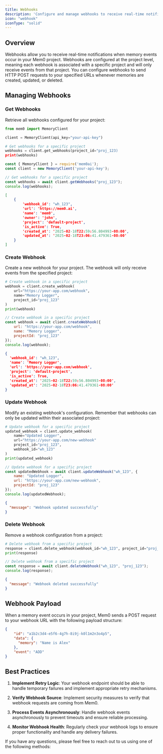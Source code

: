 ```yaml
---
title: Webhooks
description: 'Configure and manage webhooks to receive real-time notifications about memory events'
icon: "webhook"
iconType: "solid"
---
```


## Overview

Webhooks allow you to receive real-time notifications when memory events occur in your Mem0 project. Webhooks are configured at the project level, meaning each webhook is associated with a specific project and will only receive events from that project. You can configure webhooks to send HTTP POST requests to your specified URLs whenever memories are created, updated, or deleted.

## Managing Webhooks

### Get Webhooks

Retrieve all webhooks configured for your project:

<CodeGroup>

```python Python
from mem0 import MemoryClient

client = MemoryClient(api_key="your-api-key")

# Get webhooks for a specific project
webhooks = client.get_webhooks(project_id="proj_123)
print(webhooks)
```

```javascript JavaScript
const { MemoryClient } = require('mem0ai');
const client = new MemoryClient('your-api-key');

// Get webhooks for a specific project
const webhooks = await client.getWebhooks("proj_123");
console.log(webhooks);
```

```json Output
[
    {
        'webhook_id': "wh_123",
        'url': 'https://mem0.ai',
        'name': 'mem0',
        'owner': 'john',
        'project': 'default-project',
        'is_active': True,
        'created_at': '2025-02-18T22:59:56.804993-08:00',
        'updated_at': '2025-02-18T23:06:41.479361-08:00'
    }
]

```

</CodeGroup>

### Create Webhook

Create a new webhook for your project. The webhook will only receive events from the specified project:

<CodeGroup>

```python Python
# Create webhook in a specific project
webhook = client.create_webhook(
    url="https://your-app.com/webhook",
    name="Memory Logger",
    project_id="proj_123"
)
print(webhook)
```

```javascript JavaScript
// Create webhook in a specific project
const webhook = await client.createWebhook({
    url: "https://your-app.com/webhook",
    name: "Memory Logger",
    projectId: "proj_123"
});
console.log(webhook);
```

```json Output
{
  'webhook_id': "wh_123",
  'name': 'Memory Logger',
  'url': 'https://your-app.com/webhook',
  'project': 'default-project',
  'is_active': True,
  'created_at': '2025-02-18T22:59:56.804993-08:00',
  'updated_at': '2025-02-18T23:06:41.479361-08:00'
}
```

</CodeGroup>

### Update Webhook

Modify an existing webhook's configuration. Remember that webhooks can only be updated within their associated project:

<CodeGroup>

```python Python
# Update webhook for a specific project
updated_webhook = client.update_webhook(
    name="Updated Logger",
    url="https://your-app.com/new-webhook"
    project_id="proj_123",
    webhook_id="wh_123"
)
print(updated_webhook)
```

```javascript JavaScript
// Update webhook for a specific project
const updatedWebhook = await client.updateWebhook("wh_123", {
    name: "Updated Logger",
    url: "https://your-app.com/new-webhook",
    projectId: "proj_123"
});
console.log(updatedWebhook);
```

```json Output
{
  "message": "Webhook updated successfully"
}
```

</CodeGroup>

### Delete Webhook

Remove a webhook configuration from a project:

<CodeGroup>

```python Python
# Delete webhook from a specific project
response = client.delete_webhook(webhook_id="wh_123", project_id="proj_123")
print(response)
```

```javascript JavaScript
// Delete webhook from a specific project
const response = await client.deleteWebhook("wh_123", "proj_123");
console.log(response);
```

```json Output
{
  "message": "Webhook deleted successfully"
}
```

</CodeGroup>

## Webhook Payload

When a memory event occurs in your project, Mem0 sends a POST request to your webhook URL with the following payload structure:

```json
{
    "id": "a1b2c3d4-e5f6-4g7h-8i9j-k0l1m2n3o4p5",
    "data": {
      "memory": "Name is Alex"
    },
    "event": "ADD"
}
```

## Best Practices

1. **Implement Retry Logic**: Your webhook endpoint should be able to handle temporary failures and implement appropriate retry mechanisms.

2. **Verify Webhook Source**: Implement security measures to verify that webhook requests are coming from Mem0.

3. **Process Events Asynchronously**: Handle webhook events asynchronously to prevent timeouts and ensure reliable processing.

4. **Monitor Webhook Health**: Regularly check your webhook logs to ensure proper functionality and handle any delivery failures.

If you have any questions, please feel free to reach out to us using one of the following methods:

<Snippet file="get-help.mdx" />